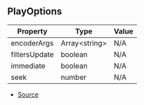 ## PlayOptions

| Property | Type | Value |
| ----------- | ----------- | ----------- |
| encoderArgs | Array\<string> | N/A |
| filtersUpdate | boolean | N/A |
| immediate | boolean | N/A |
| seek | number | N/A |


- [Source](https://github.com/Androz2091/discord-player/blob/97a849a/packages/discord-player/src/types/types.ts#L207)